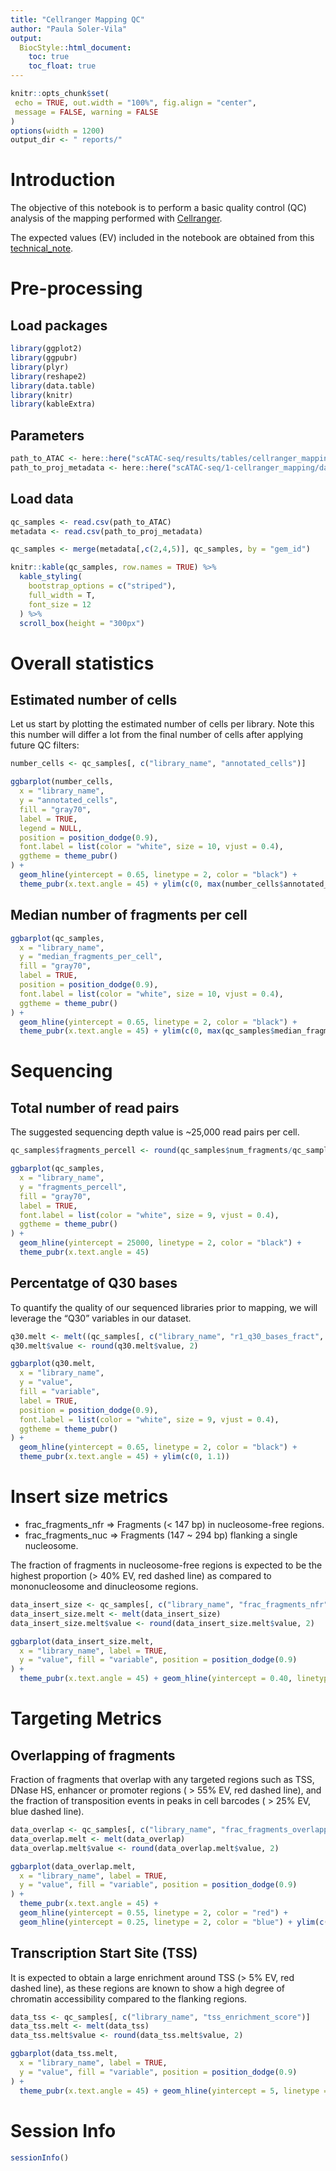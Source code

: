 ```yaml
---
title: "Cellranger Mapping QC"
author: "Paula Soler-Vila"
output:
  BiocStyle::html_document:
    toc: true
    toc_float: true
---
```


 ```r
knitr::opts_chunk$set(
  echo = TRUE, out.width = "100%", fig.align = "center",
  message = FALSE, warning = FALSE
)
options(width = 1200)
output_dir <- " reports/"
```
# Introduction
The objective of this notebook is to perform a basic quality control (QC) analysis of the mapping performed with [Cellranger](https://support.10xgenomics.com/single-cell-atac/software/pipelines/latest/what-is-cell-ranger-atac).

The expected values (EV) included in the notebook are obtained from this [technical_note](https://assets.ctfassets.net/an68im79xiti/Cts31zFxXFXVwJ1lzU3Pc/fe66343ffd3039de73ecee6a1a6f5b7b/CG000202_TechnicalNote_InterpretingCellRangerATACWebSummaryFiles_Rev-A.pdf).

# Pre-processing

## Load packages
```r
library(ggplot2)
library(ggpubr)
library(plyr)
library(reshape2)
library(data.table)
library(knitr)
library(kableExtra)
```

## Parameters
```r
path_to_ATAC <- here::here("scATAC-seq/results/tables/cellranger_mapping/cellranger_mapping_metrics_atac.csv")
path_to_proj_metadata <- here::here("scATAC-seq/1-cellranger_mapping/data/tonsil_atlas_metadata_atac.csv")
```

## Load data

```r
qc_samples <- read.csv(path_to_ATAC)
metadata <- read.csv(path_to_proj_metadata)
```

```r
qc_samples <- merge(metadata[,c(2,4,5)], qc_samples, by = "gem_id")
```

```r
knitr::kable(qc_samples, row.names = TRUE) %>%
  kable_styling(
    bootstrap_options = c("striped"),
    full_width = T,
    font_size = 12
  ) %>%
  scroll_box(height = "300px")
```

# Overall statistics

## Estimated number of cells
Let us start by plotting the estimated number of cells per library. Note this this number will differ a lot from the final number of cells after applying future QC filters:

```r
number_cells <- qc_samples[, c("library_name", "annotated_cells")]
```
```r
ggbarplot(number_cells,
  x = "library_name",
  y = "annotated_cells",
  fill = "gray70",
  label = TRUE,
  legend = NULL,
  position = position_dodge(0.9),
  font.label = list(color = "white", size = 10, vjust = 0.4),
  ggtheme = theme_pubr()
) +
  geom_hline(yintercept = 0.65, linetype = 2, color = "black") +
  theme_pubr(x.text.angle = 45) + ylim(c(0, max(number_cells$annotated_cells) + 300))
```

## Median number of fragments per cell

```r
ggbarplot(qc_samples,
  x = "library_name",
  y = "median_fragments_per_cell",
  fill = "gray70",
  label = TRUE,
  position = position_dodge(0.9),
  font.label = list(color = "white", size = 10, vjust = 0.4),
  ggtheme = theme_pubr()
) +
  geom_hline(yintercept = 0.65, linetype = 2, color = "black") +
  theme_pubr(x.text.angle = 45) + ylim(c(0, max(qc_samples$median_fragments_per_cell) + 1000))
```

# Sequencing 

## Total number of read pairs
The suggested sequencing depth value is ~25,000 read pairs per cell. 

```r
qc_samples$fragments_percell <- round(qc_samples$num_fragments/qc_samples$cells_detected,2)

ggbarplot(qc_samples,
  x = "library_name",
  y = "fragments_percell",
  fill = "gray70",
  label = TRUE,
  font.label = list(color = "white", size = 9, vjust = 0.4),
  ggtheme = theme_pubr()
) +
  geom_hline(yintercept = 25000, linetype = 2, color = "black") +
  theme_pubr(x.text.angle = 45) 
```

## Percentatge of Q30 bases 
To quantify the quality of our sequenced libraries prior to mapping, we will leverage the “Q30” variables in our dataset.

```r
q30.melt <- melt((qc_samples[, c("library_name", "r1_q30_bases_fract", "r2_q30_bases_fract", "bc_q30_bases_fract")]))
q30.melt$value <- round(q30.melt$value, 2)
```

```r
ggbarplot(q30.melt,
  x = "library_name",
  y = "value",
  fill = "variable",
  label = TRUE,
  position = position_dodge(0.9),
  font.label = list(color = "white", size = 9, vjust = 0.4),
  ggtheme = theme_pubr()
) +
  geom_hline(yintercept = 0.65, linetype = 2, color = "black") +
  theme_pubr(x.text.angle = 45) + ylim(c(0, 1.1))
```

# Insert size metrics
- frac_fragments_nfr => Fragments (< 147 bp) in nucleosome-free regions.
- frac_fragments_nuc => Fragments (147 ~ 294 bp) flanking a single nucleosome.

The fraction of fragments in nucleosome-free regions is expected to be the highest proportion (> 40% EV, red dashed line) as compared to mononucleosome and dinucleosome regions.

```r
data_insert_size <- qc_samples[, c("library_name", "frac_fragments_nfr", "frac_fragments_nuc")]
data_insert_size.melt <- melt(data_insert_size)
data_insert_size.melt$value <- round(data_insert_size.melt$value, 2)
```

```r
ggbarplot(data_insert_size.melt,
  x = "library_name", label = TRUE,
  y = "value", fill = "variable", position = position_dodge(0.9)
) +
  theme_pubr(x.text.angle = 45) + geom_hline(yintercept = 0.40, linetype = 2, color = "red") + ylim(c(0, 1))
```          
          
# Targeting Metrics

## Overlapping of fragments
Fraction of fragments that overlap with any targeted regions such as TSS, DNase HS, enhancer or promoter regions ( > 55% EV, red dashed line), and the fraction of transposition events in peaks in cell barcodes ( > 25% EV, blue dashed line). 

```r
data_overlap <- qc_samples[, c("library_name", "frac_fragments_overlapping_targets", "frac_fragments_overlapping_peaks")]
data_overlap.melt <- melt(data_overlap)
data_overlap.melt$value <- round(data_overlap.melt$value, 2)
```

```r
ggbarplot(data_overlap.melt,
  x = "library_name", label = TRUE,
  y = "value", fill = "variable", position = position_dodge(0.9)
) +
  theme_pubr(x.text.angle = 45) +
  geom_hline(yintercept = 0.55, linetype = 2, color = "red") +
  geom_hline(yintercept = 0.25, linetype = 2, color = "blue") + ylim(c(0, 1))
```


## Transcription Start Site (TSS)
It is expected to obtain a large enrichment around TSS (> 5% EV, red dashed line), as these regions are known to show a high degree of chromatin accessibility compared to the flanking regions.

```r
data_tss <- qc_samples[, c("library_name", "tss_enrichment_score")]
data_tss.melt <- melt(data_tss)
data_tss.melt$value <- round(data_tss.melt$value, 2)
```

```r
ggbarplot(data_tss.melt,
  x = "library_name", label = TRUE,
  y = "value", fill = "variable", position = position_dodge(0.9)
) +
  theme_pubr(x.text.angle = 45) + geom_hline(yintercept = 5, linetype = 2, color = "red") + ylim(c(0, max(data_tss.melt$value) + 1))
```

# Session Info
```r
sessionInfo()
```
